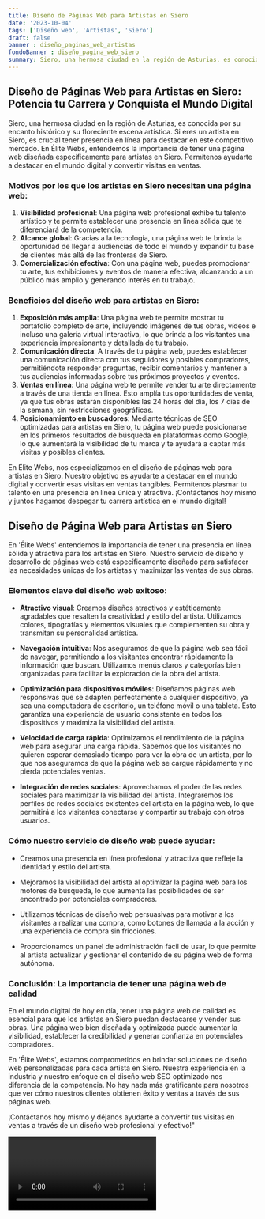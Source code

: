 ```yaml
---
title: Diseño de Páginas Web para Artistas en Siero
date: '2023-10-04'
tags: ['Diseño web', 'Artistas', 'Siero']
draft: false
banner : diseño_paginas_web_artistas
fondoBanner : diseño_pagina_web_siero
summary: Siero, una hermosa ciudad en la región de Asturias, es conocida por su encanto histórico y su floreciente escena artística. Si eres un artista en Siero, es crucial tener presencia en línea para destacar en este competitivo mercado. En Élite Webs, entendemos la importancia de tener una página web diseñada específicamente para artistas en Siero. Permítenos ayudarte a destacar en el mundo digital y convertir visitas en ventas.
---
```


## Diseño de Páginas Web para Artistas en Siero: Potencia tu Carrera y Conquista el Mundo Digital

Siero, una hermosa ciudad en la región de Asturias, es conocida por su encanto histórico y su floreciente escena artística. Si eres un artista en Siero, es crucial tener presencia en línea para destacar en este competitivo mercado. En Élite Webs, entendemos la importancia de tener una página web diseñada específicamente para artistas en Siero. Permítenos ayudarte a destacar en el mundo digital y convertir visitas en ventas.

### Motivos por los que los artistas en Siero necesitan una página web:

1. **Visibilidad profesional**: Una página web profesional exhibe tu talento artístico y te permite establecer una presencia en línea sólida que te diferenciará de la competencia.
2. **Alcance global**: Gracias a la tecnología, una página web te brinda la oportunidad de llegar a audiencias de todo el mundo y expandir tu base de clientes más allá de las fronteras de Siero.
3. **Comercialización efectiva**: Con una página web, puedes promocionar tu arte, tus exhibiciones y eventos de manera efectiva, alcanzando a un público más amplio y generando interés en tu trabajo.

### Beneficios del diseño web para artistas en Siero:

1. **Exposición más amplia**: Una página web te permite mostrar tu portafolio completo de arte, incluyendo imágenes de tus obras, vídeos e incluso una galería virtual interactiva, lo que brinda a los visitantes una experiencia impresionante y detallada de tu trabajo.
2. **Comunicación directa**: A través de tu página web, puedes establecer una comunicación directa con tus seguidores y posibles compradores, permitiéndote responder preguntas, recibir comentarios y mantener a tus audiencias informadas sobre tus próximos proyectos y eventos.
3. **Ventas en línea**: Una página web te permite vender tu arte directamente a través de una tienda en línea. Esto amplía tus oportunidades de venta, ya que tus obras estarán disponibles las 24 horas del día, los 7 días de la semana, sin restricciones geográficas.
4. **Posicionamiento en buscadores**: Mediante técnicas de SEO optimizadas para artistas en Siero, tu página web puede posicionarse en los primeros resultados de búsqueda en plataformas como Google, lo que aumentará la visibilidad de tu marca y te ayudará a captar más visitas y posibles clientes.

En Élite Webs, nos especializamos en el diseño de páginas web para artistas en Siero. Nuestro objetivo es ayudarte a destacar en el mundo digital y convertir esas visitas en ventas tangibles. Permítenos plasmar tu talento en una presencia en línea única y atractiva. ¡Contáctanos hoy mismo y juntos hagamos despegar tu carrera artística en el mundo digital!

<GifSeo />

<Cta />

## Diseño de Página Web para Artistas en Siero

En 'Élite Webs' entendemos la importancia de tener una presencia en línea sólida y atractiva para los artistas en Siero. Nuestro servicio de diseño y desarrollo de páginas web está específicamente diseñado para satisfacer las necesidades únicas de los artistas y maximizar las ventas de sus obras.

### Elementos clave del diseño web exitoso:

- **Atractivo visual**: Creamos diseños atractivos y estéticamente agradables que resalten la creatividad y estilo del artista. Utilizamos colores, tipografías y elementos visuales que complementen su obra y transmitan su personalidad artística.

- **Navegación intuitiva**: Nos aseguramos de que la página web sea fácil de navegar, permitiendo a los visitantes encontrar rápidamente la información que buscan. Utilizamos menús claros y categorías bien organizadas para facilitar la exploración de la obra del artista.

- **Optimización para dispositivos móviles**: Diseñamos páginas web responsivas que se adapten perfectamente a cualquier dispositivo, ya sea una computadora de escritorio, un teléfono móvil o una tableta. Esto garantiza una experiencia de usuario consistente en todos los dispositivos y maximiza la visibilidad del artista.

- **Velocidad de carga rápida**: Optimizamos el rendimiento de la página web para asegurar una carga rápida. Sabemos que los visitantes no quieren esperar demasiado tiempo para ver la obra de un artista, por lo que nos aseguramos de que la página web se cargue rápidamente y no pierda potenciales ventas.

- **Integración de redes sociales**: Aprovechamos el poder de las redes sociales para maximizar la visibilidad del artista. Integraremos los perfiles de redes sociales existentes del artista en la página web, lo que permitirá a los visitantes conectarse y compartir su trabajo con otros usuarios.

### Cómo nuestro servicio de diseño web puede ayudar:

- Creamos una presencia en línea profesional y atractiva que refleje la identidad y estilo del artista.

- Mejoramos la visibilidad del artista al optimizar la página web para los motores de búsqueda, lo que aumenta las posibilidades de ser encontrado por potenciales compradores.

- Utilizamos técnicas de diseño web persuasivas para motivar a los visitantes a realizar una compra, como botones de llamada a la acción y una experiencia de compra sin fricciones.

- Proporcionamos un panel de administración fácil de usar, lo que permite al artista actualizar y gestionar el contenido de su página web de forma autónoma.

### Conclusión: La importancia de tener una página web de calidad

En el mundo digital de hoy en día, tener una página web de calidad es esencial para que los artistas en Siero puedan destacarse y vender sus obras. Una página web bien diseñada y optimizada puede aumentar la visibilidad, establecer la credibilidad y generar confianza en potenciales compradores.

En 'Élite Webs', estamos comprometidos en brindar soluciones de diseño web personalizadas para cada artista en Siero. Nuestra experiencia en la industria y nuestro enfoque en el diseño web SEO optimizado nos diferencia de la competencia. No hay nada más gratificante para nosotros que ver cómo nuestros clientes obtienen éxito y ventas a través de sus páginas web.

¡Contáctanos hoy mismo y déjanos ayudarte a convertir tus visitas en ventas a través de un diseño web profesional y efectivo!"

<Video />

<CtaBot job='Artistas' city='Siero'/>

<Gmaps query='Siero+españa+maps' />